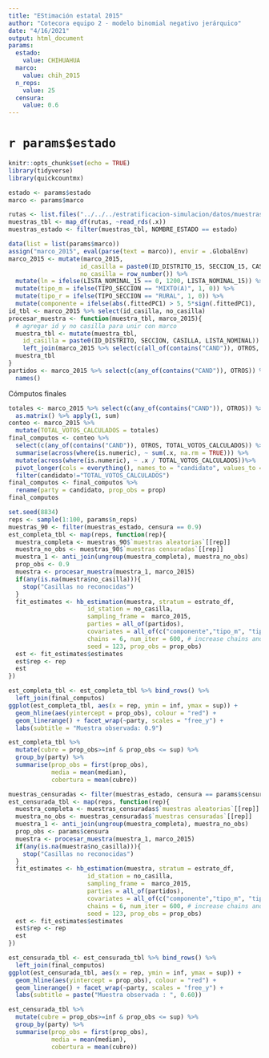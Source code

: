 ```yaml
---
title: "EStimación estatal 2015"
author: "Cotecora equipo 2 - modelo binomial negativo jerárquico"
date: "4/16/2021"
output: html_document
params:
  estado:
    value: CHIHUAHUA
  marco:
    value: chih_2015
  n_reps:
    value: 25
  censura:
    value: 0.6
---
```


# `r params$estado`


```r
knitr::opts_chunk$set(echo = TRUE)
library(tidyverse)
library(quickcountmx)
```

```r
estado <- params$estado
marco <- params$marco
```


```r
rutas <- list.files("../../../estratificacion-simulacion/datos/muestras/", full.names = TRUE)
muestras_tbl <- map_df(rutas, ~read_rds(.x))
muestras_estado <- filter(muestras_tbl, NOMBRE_ESTADO == estado)
```

```r
data(list = list(params$marco))
assign("marco_2015", eval(parse(text = marco)), envir = .GlobalEnv)
marco_2015 <- mutate(marco_2015,
                    id_casilla = paste0(ID_DISTRITO_15, SECCION_15, CASILLA, LISTA_NOMINAL_15),
                    no_casilla = row_number()) %>% 
  mutate(ln = ifelse(LISTA_NOMINAL_15 == 0, 1200, LISTA_NOMINAL_15)) %>% 
  mutate(tipo_m = ifelse(TIPO_SECCION == "MIXTO(A)", 1, 0)) %>% 
  mutate(tipo_r = ifelse(TIPO_SECCION == "RURAL", 1, 0)) %>% 
  mutate(componente = ifelse(abs(.fittedPC1) > 5, 5*sign(.fittedPC1), .fittedPC1))
id_tbl <- marco_2015 %>% select(id_casilla, no_casilla) 
procesar_muestra <- function(muestra_tbl, marco_2015){
  # agregar id y no casilla para unir con marco
  muestra_tbl <- mutate(muestra_tbl,
    id_casilla = paste0(ID_DISTRITO, SECCION, CASILLA, LISTA_NOMINAL)) %>% 
    left_join(marco_2015 %>% select(c(all_of(contains("CAND")), OTROS, id_casilla, no_casilla)))
  muestra_tbl
}
partidos <- marco_2015 %>% select(c(any_of(contains("CAND")), OTROS)) %>% 
  names()
```

Cómputos finales

```r
totales <- marco_2015 %>% select(c(any_of(contains("CAND")), OTROS)) %>% 
  as.matrix() %>% apply(1, sum)
conteo <- marco_2015 %>% 
  mutate(TOTAL_VOTOS_CALCULADOS = totales)
final_computos <- conteo %>% 
  select(c(any_of(contains("CAND")), OTROS, TOTAL_VOTOS_CALCULADOS)) %>%
  summarise(across(where(is.numeric), ~ sum(.x, na.rm = TRUE))) %>% 
  mutate(across(where(is.numeric), ~ .x / TOTAL_VOTOS_CALCULADOS))%>% 
  pivot_longer(cols = everything(), names_to = "candidato", values_to = "prop") %>% 
  filter(candidato!="TOTAL_VOTOS_CALCULADOS")
final_computos <- final_computos %>% 
  rename(party = candidato, prop_obs = prop)
final_computos
```



```r
set.seed(8834)
reps <- sample(1:100, params$n_reps)
muestras_90 <- filter(muestras_estado, censura == 0.9)
est_completa_tbl <- map(reps, function(rep){
  muestra_completa <- muestras_90$`muestras aleatorias`[[rep]]
  muestra_no_obs <- muestras_90$`muestras censuradas`[[rep]]
  muestra_1 <- anti_join(ungroup(muestra_completa), muestra_no_obs)
  prop_obs <- 0.9
  muestra <- procesar_muestra(muestra_1, marco_2015)
  if(any(is.na(muestra$no_casilla))){
    stop("Casillas no reconocidas")
  }
  fit_estimates <- hb_estimation(muestra, stratum = estrato_df,
                      id_station = no_casilla,
                      sampling_frame =  marco_2015,
                      parties = all_of(partidos),
                      covariates = all_of(c("componente","tipo_m", "tipo_r")),
                      chains = 6, num_iter = 600, # increase chains and num_iter
                      seed = 123, prop_obs = prop_obs)
  est <- fit_estimates$estimates
  est$rep <- rep
  est
})
```


```r
est_completa_tbl <- est_completa_tbl %>% bind_rows() %>% 
  left_join(final_computos)
ggplot(est_completa_tbl, aes(x = rep, ymin = inf, ymax = sup)) +
  geom_hline(aes(yintercept = prop_obs), colour = "red") +
  geom_linerange() + facet_wrap(~party, scales = "free_y") +
  labs(subtitle = "Muestra observada: 0.9")
```

```r
est_completa_tbl %>% 
  mutate(cubre = prop_obs>=inf & prop_obs <= sup) %>% 
  group_by(party) %>% 
  summarise(prop_obs = first(prop_obs),
            media = mean(median),
            cobertura = mean(cubre))
```


```r
muestras_censuradas <- filter(muestras_estado, censura == params$censura)
est_censurada_tbl <- map(reps, function(rep){
  muestra_completa <- muestras_censuradas$`muestras aleatorias`[[rep]]
  muestra_no_obs <- muestras_censuradas$`muestras censuradas`[[rep]]
  muestra_1 <- anti_join(ungroup(muestra_completa), muestra_no_obs)
  prop_obs <- params$censura
  muestra <- procesar_muestra(muestra_1, marco_2015)
  if(any(is.na(muestra$no_casilla))){
    stop("Casillas no reconocidas")
  }
  fit_estimates <- hb_estimation(muestra, stratum = estrato_df,
                      id_station = no_casilla,
                      sampling_frame =  marco_2015,
                      parties = all_of(partidos),
                      covariates = all_of(c("componente","tipo_m", "tipo_r")),
                      chains = 6, num_iter = 600, # increase chains and num_iter
                      seed = 123, prop_obs = prop_obs)
  est <- fit_estimates$estimates
  est$rep <- rep
  est
})
```


```r
est_censurada_tbl <- est_censurada_tbl %>% bind_rows() %>% 
  left_join(final_computos)
ggplot(est_censurada_tbl, aes(x = rep, ymin = inf, ymax = sup)) +
  geom_hline(aes(yintercept = prop_obs), colour = "red") +
  geom_linerange() + facet_wrap(~party, scales = "free_y") +
  labs(subtitle = paste("Muestra observada : ", 0.60))
```


```r
est_censurada_tbl %>% 
  mutate(cubre = prop_obs>=inf & prop_obs <= sup) %>% 
  group_by(party) %>% 
  summarise(prop_obs = first(prop_obs),
            media = mean(median),
            cobertura = mean(cubre))
```
